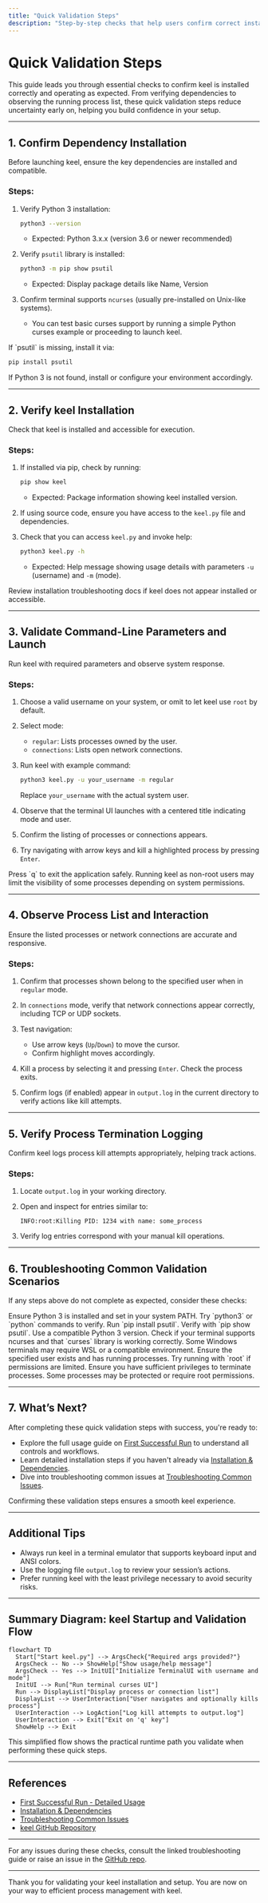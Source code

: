 ```yaml
---
title: "Quick Validation Steps"
description: "Step-by-step checks that help users confirm correct installation and operation — from dependency verification to observing the process list — reducing uncertainty and instilling early confidence."
---
```


# Quick Validation Steps

This guide leads you through essential checks to confirm keel is installed correctly and operating as expected. From verifying dependencies to observing the running process list, these quick validation steps reduce uncertainty early on, helping you build confidence in your setup.

---

## 1. Confirm Dependency Installation

Before launching keel, ensure the key dependencies are installed and compatible.

### Steps:
1. Verify Python 3 installation:

   ```bash
   python3 --version
   ```

   - Expected: Python 3.x.x (version 3.6 or newer recommended)

2. Verify `psutil` library is installed:

   ```bash
   python3 -m pip show psutil
   ```

   - Expected: Display package details like Name, Version

3. Confirm terminal supports `ncurses` (usually pre-installed on Unix-like systems).

   - You can test basic curses support by running a simple Python curses example or proceeding to launch keel.

<Tip>
If `psutil` is missing, install it via:

```bash
pip install psutil
```

If Python 3 is not found, install or configure your environment accordingly.
</Tip>

---

## 2. Verify keel Installation

Check that keel is installed and accessible for execution.

### Steps:
1. If installed via pip, check by running:

   ```bash
   pip show keel
   ```

   - Expected: Package information showing keel installed version.

2. If using source code, ensure you have access to the `keel.py` file and dependencies.

3. Check that you can access `keel.py` and invoke help:

   ```bash
   python3 keel.py -h
   ```

   - Expected: Help message showing usage details with parameters `-u` (username) and `-m` (mode).

<Tip>
Review installation troubleshooting docs if keel does not appear installed or accessible.
</Tip>

---

## 3. Validate Command-Line Parameters and Launch

Run keel with required parameters and observe system response.

### Steps:
1. Choose a valid username on your system, or omit to let keel use `root` by default.

2. Select mode:
   - `regular`: Lists processes owned by the user.
   - `connections`: Lists open network connections.

3. Run keel with example command:

   ```bash
   python3 keel.py -u your_username -m regular
   ```

   Replace `your_username` with the actual system user.

4. Observe that the terminal UI launches with a centered title indicating mode and user.

5. Confirm the listing of processes or connections appears.

6. Try navigating with arrow keys and kill a highlighted process by pressing `Enter`.

<Tip>
Press `q` to exit the application safely.
</Tip>

<Warning>
Running keel as non-root users may limit the visibility of some processes depending on system permissions.
</Warning>

---

## 4. Observe Process List and Interaction

Ensure the listed processes or network connections are accurate and responsive.

### Steps:

1. Confirm that processes shown belong to the specified user when in `regular` mode.

2. In `connections` mode, verify that network connections appear correctly, including TCP or UDP sockets.

3. Test navigation:
   - Use arrow keys (`Up`/`Down`) to move the cursor.
   - Confirm highlight moves accordingly.

4. Kill a process by selecting it and pressing `Enter`. Check the process exits.

5. Confirm logs (if enabled) appear in `output.log` in the current directory to verify actions like kill attempts.

---

## 5. Verify Process Termination Logging

Confirm keel logs process kill attempts appropriately, helping track actions.

### Steps:

1. Locate `output.log` in your working directory.

2. Open and inspect for entries similar to:

   ```text
   INFO:root:Killing PID: 1234 with name: some_process
   ```

3. Verify log entries correspond with your manual kill operations.

---

## 6. Troubleshooting Common Validation Scenarios

If any steps above do not complete as expected, consider these checks:

<AccordionGroup title="Common Issues and Solutions">
<Accordion title="No Python 3 detected">
Ensure Python 3 is installed and set in your system PATH. Try `python3` or `python` commands to verify.
</Accordion>
<Accordion title="Missing or incompatible psutil">
Run `pip install psutil`. Verify with `pip show psutil`. Use a compatible Python 3 version.
</Accordion>
<Accordion title="Terminal UI does not launch or shows errors">
Check if your terminal supports ncurses and that `curses` library is working correctly. Some Windows terminals may require WSL or a compatible environment.
</Accordion>
<Accordion title="Empty process list or no output">
Ensure the specified user exists and has running processes. Try running with `root` if permissions are limited.
</Accordion>
<Accordion title="Unable to kill processes">
Ensure you have sufficient privileges to terminate processes. Some processes may be protected or require root permissions.
</Accordion>
</AccordionGroup>

---

## 7. What’s Next?

After completing these quick validation steps with success, you're ready to:

- Explore the full usage guide on [First Successful Run](../first-run-validation/first-successful-run.md) to understand all controls and workflows.
- Learn detailed installation steps if you haven't already via [Installation & Dependencies](../../keel-overview/integration-getting-started/installation-dependencies.md).
- Dive into troubleshooting common issues at [Troubleshooting Common Issues](../first-run-validation/troubleshooting-common-issues.md).

<Check>
Confirming these validation steps ensures a smooth keel experience.
</Check>

---

## Additional Tips

- Always run keel in a terminal emulator that supports keyboard input and ANSI colors.
- Use the logging file `output.log` to review your session’s actions.
- Prefer running keel with the least privilege necessary to avoid security risks.

---

## Summary Diagram: keel Startup and Validation Flow

```mermaid
flowchart TD
  Start["Start keel.py"] --> ArgsCheck{"Required args provided?"}
  ArgsCheck -- No --> ShowHelp["Show usage/help message"]
  ArgsCheck -- Yes --> InitUI["Initialize TerminalUI with username and mode"]
  InitUI --> Run["Run terminal curses UI"]
  Run --> DisplayList["Display process or connection list"]
  DisplayList --> UserInteraction["User navigates and optionally kills process"]
  UserInteraction --> LogAction["Log kill attempts to output.log"]
  UserInteraction --> Exit["Exit on 'q' key"]
  ShowHelp --> Exit
```

This simplified flow shows the practical runtime path you validate when performing these quick steps.

---

## References

- [First Successful Run - Detailed Usage](../first-run-validation/first-successful-run.md)
- [Installation & Dependencies](../../keel-overview/integration-getting-started/installation-dependencies.md)
- [Troubleshooting Common Issues](../first-run-validation/troubleshooting-common-issues.md)
- [keel GitHub Repository](https://github.com/modelorona/keel)


---

For any issues during these checks, consult the linked troubleshooting guide or raise an issue in the [GitHub repo](https://github.com/modelorona/keel/issues).

---

Thank you for validating your keel installation and setup. You are now on your way to efficient process management with keel.